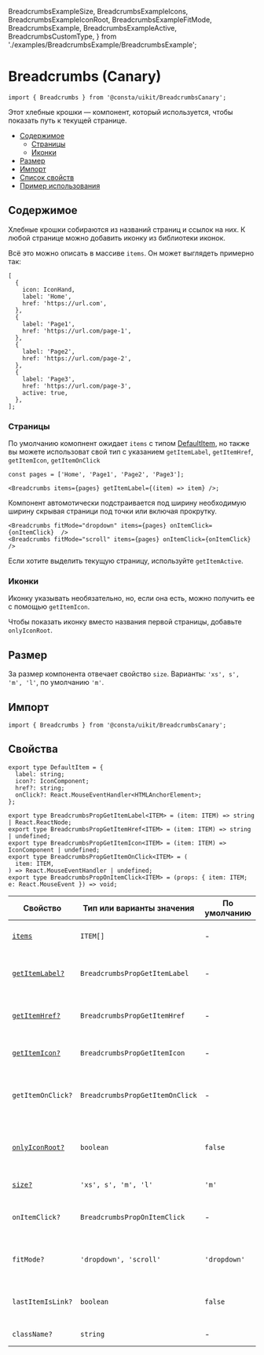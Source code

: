   BreadcrumbsExampleSize,
  BreadcrumbsExampleIcons,
  BreadcrumbsExampleIconRoot,
  BreadcrumbsExampleFitMode,
  BreadcrumbsExample,
  BreadcrumbsExampleActive,
  BreadcrumbsCustomType,
} from './examples/BreadcrumbsExample/BreadcrumbsExample';

<!--info
description: Хлебные крошки. Показывают путь к текущей странице.
-->

# Breadcrumbs (Canary)

```tsx
import { Breadcrumbs } from '@consta/uikit/BreadcrumbsCanary';
```

Этот хлебные крошки — компонент, который используется, чтобы показать путь к текущей странице.

- [Содержимое](#содержимое)
  - [Страницы](#страницы)
  - [Иконки](#иконки)
- [Размер](#размер)
- [Импорт](#импорт)
- [Список свойств](#свойства)
- [Пример использования](#пример)

## Содержимое

Хлебные крошки собираются из названий страниц и ссылок на них. К любой странице можно добавить иконку из библиотеки иконок.

<BreadcrumbsExample />

Всё это можно описать в массиве `items`. Он может выглядеть примерно так:

```tsx
[
  {
    icon: IconHand,
    label: 'Home',
    href: 'https://url.com',
  },
  {
    label: 'Page1',
    href: 'https://url.com/page-1',
  },
  {
    label: 'Page2',
    href: 'https://url.com/page-2',
  },
  {
    label: 'Page3',
    href: 'https://url.com/page-3',
    active: true,
  },
];
```

### Страницы

По умолчанию комопнент ожидает `items` c типом [DefaultItem](#свойства),
но также вы можете использоват свой тип с указанием `getItemLabel`, `getItemHref`, `getItemIcon`, `getItemOnClick`

```tsx
const pages = ['Home', 'Page1', 'Page2', 'Page3'];

<Breadcrumbs items={pages} getItemLabel={(item) => item} />;
```

<BreadcrumbsCustomType />

Компонент автомотически подстраивается под ширину необходимую ширину скрывая страници под точки или включая прокрутку.

```tsx
<Breadcrumbs fitMode="dropdown" items={pages} onItemClick={onItemClick}  />
<Breadcrumbs fitMode="scroll" items={pages} onItemClick={onItemClick}  />
```

<BreadcrumbsExampleFitMode />

Если хотите выделить текущую страницу, используйте `getItemActive`.

<BreadcrumbsExampleActive />

### Иконки

Иконку указывать необязательно, но, если она есть, можно получить ее с помощью `getItemIcon`.

<BreadcrumbsExampleIcons />

Чтобы показать иконку вместо названия первой страницы, добавьте `onlyIconRoot`.

<BreadcrumbsExampleIconRoot />

## Размер

За размер компонента отвечает свойство `size`. Варианты: `'xs', s', 'm', 'l'`, по умолчанию `'m'`.

<BreadcrumbsExampleSize />

## Импорт

```tsx
import { Breadcrumbs } from '@consta/uikit/BreadcrumbsCanary';
```

## Свойства

```tsx
export type DefaultItem = {
  label: string;
  icon?: IconComponent;
  href?: string;
  onClick?: React.MouseEventHandler<HTMLAnchorElement>;
};

export type BreadcrumbsPropGetItemLabel<ITEM> = (item: ITEM) => string | React.ReactNode;
export type BreadcrumbsPropGetItemHref<ITEM> = (item: ITEM) => string | undefined;
export type BreadcrumbsPropGetItemIcon<ITEM> = (item: ITEM) => IconComponent | undefined;
export type BreadcrumbsPropGetItemOnClick<ITEM> = (
  item: ITEM,
) => React.MouseEventHandler | undefined;
export type BreadcrumbsPropOnItemClick<ITEM> = (props: { item: ITEM; e: React.MouseEvent }) => void;
```

| Свойство                     | Тип или варианты значения       | По умолчанию | Описание                                                    |
| ---------------------------- | ------------------------------- | ------------ | ----------------------------------------------------------- |
| [`items`](#содержимое)       | `ITEM[]`                        | -            | Массив со списком страниц                                   |
| [`getItemLabel?`](#страницы) | `BreadcrumbsPropGetItemLabel`   | -            | Функция для получения названия страницы                     |
| [`getItemHref?`](#страницы)  | `BreadcrumbsPropGetItemHref`    | -            | Функция для получения ссылки на страницу                    |
| [`getItemIcon?`](#иконки)    | `BreadcrumbsPropGetItemIcon`    | -            | Функция для получения иконки                                |
| `getItemOnClick?`            | `BreadcrumbsPropGetItemOnClick` | -            | Функция для функции которая вызовится по клику на элемент   |
| [`onlyIconRoot?`](#иконки)   | `boolean`                       | `false`      | Показывать иконку вместо названия первой страницы в крошках |
| [`size?`](#размер)           | `'xs', s', 'm', 'l'`            | `'m'`        | Размер хлебных крошек                                       |
| `onItemClick?`               | `BreadcrumbsPropOnItemClick`    | -            | Обработчик клика по хлебным крошкам                         |
| `fitMode?`                   | `'dropdown', 'scroll'`          | `'dropdown'` | Тип подсраивания под ширину контейнера                      |
| `lastItemIsLink?`            | `boolean`                       | `false`      | Последний элемент будет отображен как ссылка                |
| `className?`                 | `string`                        | -            | Дополнительный CSS-класс                                    |
